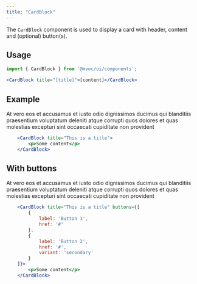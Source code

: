 ```yaml
---
title: "CardBlock"
---
```



The `CardBlock` component is used to display a card with header, content and (optional) button(s).

## Usage

```jsx
import { CardBlock } from '@mvoc/ui/components';

<CardBlock title="[title]">[content]</CardBlock>
```


## Example

<div class="not-content">
	<CardBlock title="This is a title">
		<p>At vero eos et accusamus et iusto odio dignissimos ducimus qui blanditiis praesentium voluptatum deleniti atque corrupti quos dolores et quas molestias excepturi sint occaecati cupiditate non provident</p>
	</CardBlock>
</div>

```jsx
	<CardBlock title="This is a title">
		<p>Some content</p>
	</CardBlock>
```

## With buttons

<div class="not-content">
	<CardBlock title="This is a title" buttons={[
		{
			label: 'Button 1',
			href: '#'
		},
		{
			label: 'Button 2',
			href: '#',
			variant: 'secondary'
		}
	]}>
		<p>At vero eos et accusamus et iusto odio dignissimos ducimus qui blanditiis praesentium voluptatum deleniti atque corrupti quos dolores et quas molestias excepturi sint occaecati cupiditate non provident</p>
	</CardBlock>
</div>

```jsx
	<CardBlock title="This is a title" buttons={[
		{
			label: 'Button 1',
			href: '#'
		},
		{
			label: 'Button 2',
			href: '#',
			variant: 'secondary'
		}
	]}>
		<p>Some content</p>
	</CardBlock>
```
